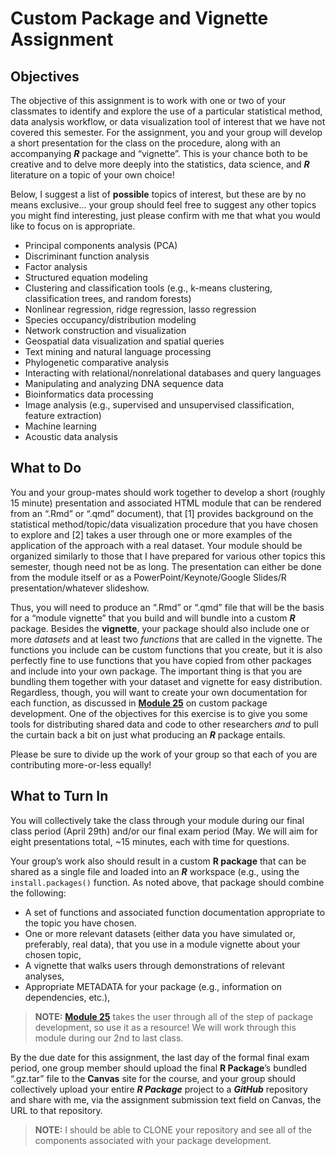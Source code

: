 # Custom Package and Vignette Assignment {.unnumbered}

## Objectives {.unnumbered}

The objective of this assignment is to work with one or two of your classmates to identify and explore the use of a particular statistical method, data analysis workflow, or data visualization tool of interest that we have not covered this semester. For the assignment, you and your group will develop a short presentation for the class on the procedure, along with an accompanying ***R*** package and "vignette". This is your chance both to be creative and to delve more deeply into the statistics, data science, and ***R*** literature on a topic of your own choice!

Below, I suggest a list of **possible** topics of interest, but these are by no means exclusive... your group should feel free to suggest any other topics you might find interesting, just please confirm with me that what you would like to focus on is appropriate.

- Principal components analysis (PCA)
- Discriminant function analysis
- Factor analysis
- Structured equation modeling
- Clustering and classification tools (e.g., k-means clustering, classification trees, and random forests)
- Nonlinear regression, ridge regression, lasso regression
- Species occupancy/distribution modeling
- Network construction and visualization
- Geospatial data visualization and spatial queries
- Text mining and natural language processing
- Phylogenetic comparative analysis
- Interacting with relational/nonrelational databases and query languages
- Manipulating and analyzing DNA sequence data
- Bioinformatics data processing
- Image analysis (e.g., supervised and unsupervised classification, feature extraction)
- Machine learning
- Acoustic data analysis

## What to Do {.unnumbered}

You and your group-mates should work together to develop a short (roughly 15 minute) presentation and associated HTML module that can be rendered from an ".Rmd" or ".qmd" document), that [1] provides background on the statistical method/topic/data visualization procedure that you have chosen to explore and [2] takes a user through one or more examples of the application of the approach with a real dataset. Your module should be organized similarly to those that I have prepared for various other topics this semester, though need not be as long. The presentation can either be done from the module itself or as a PowerPoint/Keynote/Google Slides/R presentation/whatever slideshow.

Thus, you will need to produce an ".Rmd" or ".qmd" file that will be the basis for a "module vignette" that you build and will bundle into a custom ***R*** package. Besides the **vignette**, your package should also include one or more *datasets* and at least two *functions* that are called in the vignette. The functions you include can be custom functions that you create, but it is also perfectly fine to use functions that you have copied from other packages and include into your own package. The important thing is that you are bundling them together with your dataset and vignette for easy distribution. Regardless, though, you will want to create your own documentation for each function, as discussed in [**Module 25**](#module-25) on custom package development. One of the objectives for this exercise is to give you some tools for distributing shared data and code to other researchers *and* to pull the curtain back a bit on just what producing an ***R*** package entails.

Please be sure to divide up the work of your group so that each of you are contributing more-or-less equally!

## What to Turn In {.unnumbered}

You will collectively take the class through your module during our final class period (April 29th) and/or our final exam period (May. We will aim for eight presentations total, ~15 minutes, each with time for questions.

Your group's work also should result in a custom **R package** that can be shared as a single file and loaded into an ***R*** workspace (e.g., using the `install.packages()` function. As noted above, that package should combine the following:

- A set of functions and associated function documentation appropriate to the topic you have chosen.
- One or more relevant datasets (either data you have simulated or, preferably, real data), that you use in a module vignette about your chosen topic,
- A vignette that walks users through demonstrations of relevant analyses,
- Appropriate METADATA for your package (e.g., information on dependencies, etc.),

> **NOTE:** [**Module 25**](#module-25) takes the user through all of the step of package development, so use it as a resource! We will work through this module during our 2nd to last class.

By the due date for this assignment, the last day of the formal final exam period, one group member should upload the final **R Package**'s bundled ".gz.tar" file to the **Canvas** site for the course, and your group should collectively upload your entire ***R Package*** project to a ***GitHub*** repository and share with me, via the assignment submission text field on Canvas, the URL to that repository.

> **NOTE:** I should be able to CLONE your repository and see all of the components associated with your package development.
